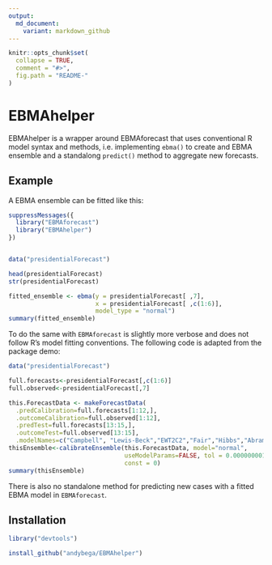 ```yaml
---
output:
  md_document:
    variant: markdown_github
---
```


<!-- README.md is generated from README.Rmd. Please edit that file -->

```r
knitr::opts_chunk$set(
  collapse = TRUE,
  comment = "#>",
  fig.path = "README-"
)
```

# EBMAhelper

EBMAhelper is a wrapper around EBMAforecast that uses conventional R model syntax and methods, i.e. implementing `ebma()` to create and EBMA ensemble and a standalong `predict()` method to aggregate new forecasts. 

## Example

A EBMA ensemble can be fitted like this:

```r
suppressMessages({
  library("EBMAforecast")
  library("EBMAhelper")
})


data("presidentialForecast")

head(presidentialForecast)
str(presidentialForecast)

fitted_ensemble <- ebma(y = presidentialForecast[ ,7],
                        x = presidentialForecast[ ,c(1:6)],
                        model_type = "normal")
summary(fitted_ensemble)
```

To do the same with `EBMAforecast` is slightly more verbose and does not follow R's model fitting conventions. The following code is adapted from the package demo:

```r
data("presidentialForecast")

full.forecasts<-presidentialForecast[,c(1:6)]
full.observed<-presidentialForecast[,7]

this.ForecastData <- makeForecastData(
  .predCalibration=full.forecasts[1:12,],
  .outcomeCalibration=full.observed[1:12],
  .predTest=full.forecasts[13:15,], 
  .outcomeTest=full.observed[13:15], 
  .modelNames=c("Campbell", "Lewis-Beck","EWT2C2","Fair","Hibbs","Abramowitz"))
thisEnsemble<-calibrateEnsemble(this.ForecastData, model="normal", 
                                useModelParams=FALSE, tol = 0.000000001,
                                const = 0)
summary(thisEnsemble)
```

There is also no standalone method for predicting new cases with a fitted EBMA model in `EBMAforecast`. 

## Installation

```r
library("devtools")

install_github("andybega/EBMAhelper")
```

